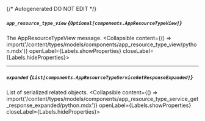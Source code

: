 {/* Autogenerated DO NOT EDIT  */}

##### `app_resource_type_view` *{`Optional[components.AppResourceTypeView]`}*
The AppResourceTypeView message.
<Collapsible content={() => import('/content/types/models/components/app_resource_type_view/python.mdx')} openLabel={Labels.showProperties} closeLabel={Labels.hideProperties}>
</Collapsible>

---
##### `expanded` *{`List[components.AppResourceTypeServiceGetResponseExpanded]`}*
List of serialized related objects.
<Collapsible content={() => import('/content/types/models/components/app_resource_type_service_get_response_expanded/python.mdx')} openLabel={Labels.showProperties} closeLabel={Labels.hideProperties}>
</Collapsible>



